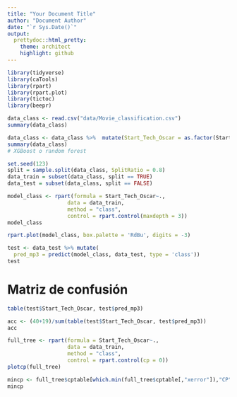 ---
title: "Your Document Title"
author: "Document Author"
date: "`r Sys.Date()`"
output:
  prettydoc::html_pretty:
    theme: architect
    highlight: github
---

```{r}
library(tidyverse)
library(caTools)
library(rpart)
library(rpart.plot)
library(tictoc)
library(beepr)
```

```{r}
data_class <- read.csv("data/Movie_classification.csv")
summary(data_class)
```

```{r}
data_class <- data_class %>%  mutate(Start_Tech_Oscar = as.factor(Start_Tech_Oscar))
summary(data_class)
# XGBoost o random forest 
```

```{r}
set.seed(123)
split = sample.split(data_class, SplitRatio = 0.8)
data_train = subset(data_class, split == TRUE)
data_test = subset(data_class, split == FALSE)
```

```{r}
model_class <- rpart(formula = Start_Tech_Oscar~.,
                   data = data_train,
                   method = "class",
                   control = rpart.control(maxdepth = 3))
model_class
```

```{r}
rpart.plot(model_class, box.palette = 'RdBu', digits = -3)
```

```{r}
test <- data_test %>% mutate(
  pred_mp3 = predict(model_class, data_test, type = 'class'))
test
```

# Matriz de confusión

```{r}
table(test$Start_Tech_Oscar, test$pred_mp3)
```

```{r}
acc <- (40+19)/sum(table(test$Start_Tech_Oscar, test$pred_mp3)) 
acc
```

```{r}
full_tree <- rpart(formula = Start_Tech_Oscar~.,
                   data = data_train,
                   method = "class",
                   control = rpart.control(cp = 0))
plotcp(full_tree)
```

```{r}
mincp <- full_tree$cptable[which.min(full_tree$cptable[,"xerror"]),"CP"] 
mincp
```
